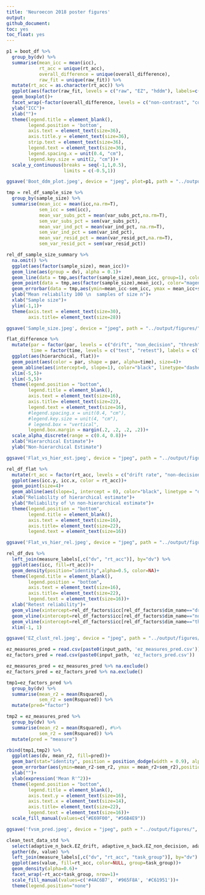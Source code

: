 ```yaml
---
title: 'Neuroecon 2018 poster figures'
output:
github_document:
toc: yes
toc_float: yes
---
```


```r
p1 = boot_df %>%
  group_by(dv) %>%
  summarise(mean_icc = mean(icc),
            rt_acc = unique(rt_acc),
            overall_difference = unique(overall_difference),
            raw_fit = unique(raw_fit)) %>%
  mutate(rt_acc = as.character(rt_acc)) %>%
  ggplot(aes(factor(raw_fit, levels = c("raw", "EZ", "hddm"), labels=c("Raw", "EZ-diffusion", "Hierarchical diffusion")), mean_icc, fill=factor(rt_acc, levels = c("rt","accuracy", "drift rate", "threshold", "non-decision"), labels=c("Response Time", "Accuracy","Drift Rate", "Threshold", "Non-decision"))))+
  geom_boxplot()+
  facet_wrap(~factor(overall_difference, levels = c("non-contrast", "contrast", "condition"), labels = c("Overall (All trials)", "Contrast (Difference between subsets)", "Condition (Subsets of trials)")))+
  ylab("ICC")+
  xlab("")+
  theme(legend.title = element_blank(),
        legend.position = 'bottom',
        axis.text = element_text(size=36),
        axis.title.y = element_text(size=36), 
        strip.text = element_text(size=36),
        legend.text = element_text(size=36),
        legend.spacing.x = unit(0.4, "cm"),
        legend.key.size = unit(2, "cm"))+
  scale_y_continuous(breaks = seq(-1,1,0.5),
                     limits = c(-0.5,1))

ggsave('Boot_ddm_plot.jpeg', device = "jpeg", plot=p1, path = "../output/figures/", width = 42, height = 8, units = "in", limitsize = FALSE, dpi = 300)

```


```r
tmp = rel_df_sample_size %>% 
  group_by(sample_size) %>%
  summarise(mean_icc = mean(icc,na.rm=T),
            sem_icc = sem(icc), 
            mean_var_subs_pct = mean(var_subs_pct,na.rm=T),
            sem_var_subs_pct = sem(var_subs_pct),
            mean_var_ind_pct = mean(var_ind_pct, na.rm=T),
            sem_var_ind_pct = sem(var_ind_pct),
            mean_var_resid_pct = mean(var_resid_pct,na.rm=T),
            sem_var_resid_pct = sem(var_resid_pct))

rel_df_sample_size_summary %>%
  na.omit() %>%
  ggplot(aes(factor(sample_size), mean_icc))+
  geom_line(aes(group = dv), alpha = 0.1)+
  geom_line(data = tmp,aes(factor(sample_size),mean_icc, group=1), color="magenta", size=2)+
  geom_point(data = tmp,aes(factor(sample_size),mean_icc), color="magenta", size=4)+
  geom_errorbar(data = tmp,aes(ymin=mean_icc-sem_icc, ymax = mean_icc+sem_icc), color="magenta", width = 0.1, size=2)+
  ylab("Mean reliability 100 \n  samples of size n")+
  xlab("Sample size")+
  ylim(-1,1)+
  theme(axis.text = element_text(size=30),
        axis.title= element_text(size=28))

ggsave('Sample_size.jpeg', device = "jpeg", path = "../output/figures/", width = 7, height = 5, units = "in", limitsize = FALSE, dpi = 300)
```

```r
flat_difference %>%
  mutate(par = factor(par, levels = c("drift", "non_decision", "thresh"), labels = c("Drift Rate", "Non-decision", "Threshold")),
         time = factor(time, levels = c("test", "retest"), labels = c("Test", "Retest"))) %>%
  ggplot(aes(hierarchical, flat))+
  geom_point(aes(color = par, shape = par, alpha=time), size=4)+
  geom_abline(aes(intercept=0, slope=1), color="black", linetype="dashed")+
  xlim(-5,5)+
  ylim(-5,5)+
  theme(legend.position = "bottom",
        legend.title = element_blank(),
        axis.text = element_text(size=16),
        axis.title= element_text(size=22),
        legend.text = element_text(size=16),
        #legend.spacing.x = unit(0.4, "cm"),
        #legend.key.size = unit(4, "cm"),
        # legend.box = "vertical",
        legend.box.margin = margin(.2, .2, .2, .2))+
  scale_alpha_discrete(range = c(0.4, 0.8))+
  xlab("Hierarchical Estimate")+
  ylab("Non-hierarchical Estimate")

ggsave('Flat_vs_hier_est.jpeg', device = "jpeg", path = "../output/figures/", width = 7, height = 6, units = "in", limitsize = FALSE, dpi = 300)
```

```r
rel_df_flat %>%
  mutate(rt_acc = factor(rt_acc, levels = c("drift rate", "non-decision", "threshold"), labels = c("Drift Rate", "Non-decision", "Threshold"))) %>%
  ggplot(aes(icc.y, icc.x, color = rt_acc))+
  geom_point(size=4)+
  geom_abline(aes(slope=1, intercept = 0), color="black", linetype = "dashed")+
  xlab("Reliability of hierarchical estimate")+
  ylab("Reliability of \n non-hierarchical estimate")+
  theme(legend.position = "bottom",
        legend.title = element_blank(),
        axis.text = element_text(size=16),
        axis.title= element_text(size=22),
        legend.text = element_text(size=16))

ggsave('Flat_vs_hier_rel.jpeg', device = "jpeg", path = "../output/figures/", width = 7, height = 6, units = "in", limitsize = FALSE, dpi = 300)
```

```r
rel_df_dvs %>%
  left_join(measure_labels[,c("dv", "rt_acc")], by="dv") %>%
  ggplot(aes(icc, fill=rt_acc))+
  geom_density(position="identity",alpha=0.5, color=NA)+
  theme(legend.title = element_blank(),
        legend.position = "bottom",
        axis.text = element_text(size=16),
        axis.title= element_text(size=22),
        legend.text = element_text(size=16))+
  xlab("Retest reliability")+
  geom_vline(xintercept=rel_df_factors$icc[rel_df_factors$dim_name=="drift_rate"], color="#E495A5", size=1.5)+
  geom_vline(xintercept=rel_df_factors$icc[rel_df_factors$dim_name=="non-decision"], color="#86B875", size=1.5)+
  geom_vline(xintercept=rel_df_factors$icc[rel_df_factors$dim_name=="threshold"], color="#7DB0DD", size=1.5)+
  xlim(-1, 1)

ggsave('EZ_clust_rel.jpeg', device = "jpeg", path = "../output/figures/", width = 6.69, height = 4.36, units = "in", limitsize = FALSE, dpi = 300)
```

```r
ez_measures_pred = read.csv(paste0(input_path, 'ez_measures_pred.csv'))
ez_factors_pred = read.csv(paste0(input_path, 'ez_factors_pred.csv'))

ez_measures_pred = ez_measures_pred %>% na.exclude()
ez_factors_pred = ez_factors_pred %>% na.exclude()

tmp1=ez_factors_pred %>%
  group_by(dv) %>%
  summarise(mean_r2 = mean(Rsquared),
            sem_r2 = sem(Rsquared)) %>%
  mutate(pred="factor")

tmp2 = ez_measures_pred %>%
  group_by(dv) %>%
  summarise(mean_r2 = mean(Rsquared), #%>%
            sem_r2 = sem(Rsquared)) %>%
  mutate(pred = "measure")

rbind(tmp1,tmp2) %>%
  ggplot(aes(dv, mean_r2, fill=pred))+
  geom_bar(stat="identity", position = position_dodge(width = 0.9), alpha=0.75)+
  geom_errorbar(aes(ymin=mean_r2-sem_r2, ymax = mean_r2+sem_r2),position = position_dodge(width = 0.9), width = 0.25)+
  xlab("")+
  ylab(expression('Mean R'^2))+
  theme(legend.position = "bottom",
        legend.title = element_blank(),
        axis.text.y = element_text(size=16),
        axis.text.x = element_text(size=14),
        axis.title= element_text(size=22),
        legend.text = element_text(size=16))+
  scale_fill_manual(values=c("#E69F00", "#56B4E9"))

ggsave('fvsm_pred.jpeg', device = "jpeg", path = "../output/figures/", width = 14, height = 6, units = "in", limitsize = FALSE, dpi = 300)
```

```r
clean_test_data_std %>%
  select(adaptive_n_back.EZ_drift, adaptive_n_back.EZ_non_decision, adaptive_n_back.EZ_thresh, attention_network_task.EZ_drift, attention_network_task.EZ_non_decision, attention_network_task.EZ_thresh) %>%
  gather(dv, value) %>%
  left_join(measure_labels[,c("dv", "rt_acc", "task_group")], by="dv") %>%
  ggplot(aes(value, fill=rt_acc, color=NULL, group=task_group))+
  geom_density(alpha=0.6)+
  facet_wrap(~rt_acc+task_group, nrow=1)+
  scale_fill_manual(values=c('#4AC6B7', '#965F8A', '#C61951'))+
  theme(legend.position="none")
```